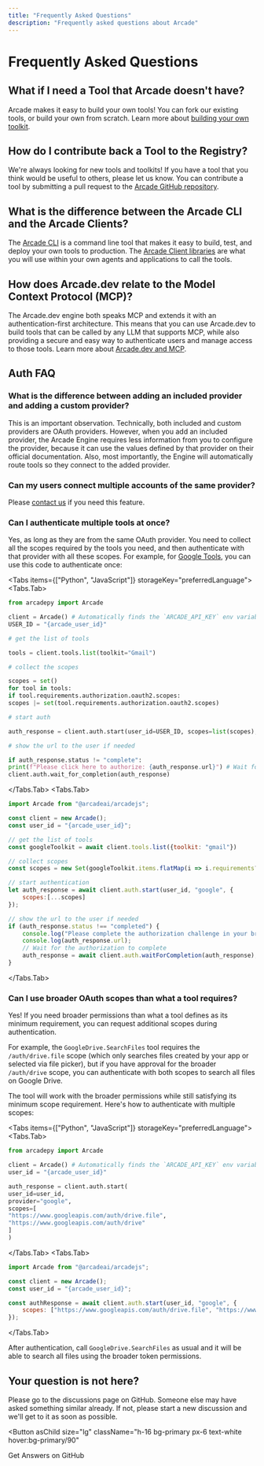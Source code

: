 ```yaml
---
title: "Frequently Asked Questions"
description: "Frequently asked questions about Arcade"
---
```



# Frequently Asked Questions

## What if I need a Tool that Arcade doesn't have?

Arcade makes it easy to build your own tools! You can fork our existing tools, or build your own from scratch. Learn more about [building your own toolkit](/home/build-tools/create-a-toolkit).

## How do I contribute back a Tool to the Registry?

We're always looking for new tools and toolkits! If you have a tool that you think would be useful to others, please let us know. You can contribute a tool by submitting a pull request to the [Arcade GitHub repository](https://github.com/ArcadeAI/arcade-ai).

## What is the difference between the Arcade CLI and the Arcade Clients?

The [Arcade CLI](/home/arcade-cli) is a command line tool that makes it easy to build, test, and deploy your own tools to production. The [Arcade Client libraries](/home/arcade-clients) are what you will use within your own agents and applications to call the tools.

## How does Arcade.dev relate to the Model Context Protocol (MCP)?

The Arcade.dev engine both speaks MCP and extends it with an authentication-first architecture. This means that you can use Arcade.dev to build tools that can be called by any LLM that supports MCP, while also providing a secure and easy way to authenticate users and manage access to those tools. Learn more about [Arcade.dev and MCP](/home/mcp-overview).

## Auth FAQ

### What is the difference between adding an included provider and adding a custom provider?

This is an important observation. Technically, both included and custom providers are OAuth providers. However, when you add an included provider, the Arcade Engine requires less information from you to configure the provider, because it can use the values defined by that provider on their official documentation. Also, most importantly, the Engine will automatically route tools so they connect to the added provider.

### Can my users connect multiple accounts of the same provider?

Please [contact us](mailto:support@arcade.dev) if you need this feature.

### Can I authenticate multiple tools at once?

Yes, as long as they are from the same OAuth provider. You need to collect all
the scopes required by the tools you need, and then authenticate with that
provider with all these scopes. For example, for [Google
Tools](/home/auth-providers/google), you can use this code to authenticate once:

<Tabs items={["Python", "JavaScript"]} storageKey="preferredLanguage">
<Tabs.Tab>
```python
from arcadepy import Arcade

client = Arcade() # Automatically finds the `ARCADE_API_KEY` env variable
USER_ID = "{arcade_user_id}"

# get the list of tools

tools = client.tools.list(toolkit="Gmail")

# collect the scopes

scopes = set()
for tool in tools:
if tool.requirements.authorization.oauth2.scopes:
scopes |= set(tool.requirements.authorization.oauth2.scopes)

# start auth

auth_response = client.auth.start(user_id=USER_ID, scopes=list(scopes), provider="google")

# show the url to the user if needed

if auth_response.status != "complete":
print(f"Please click here to authorize: {auth_response.url}") # Wait for the authorization to complete
client.auth.wait_for_completion(auth_response)

````
</Tabs.Tab>
<Tabs.Tab>
```js
import Arcade from "@arcadeai/arcadejs";

const client = new Arcade();
const user_id = "{arcade_user_id}";

// get the list of tools
const googleToolkit = await client.tools.list({toolkit: "gmail"})

// collect scopes
const scopes = new Set(googleToolkit.items.flatMap(i => i.requirements?.authorization?.oauth2?.scopes ?? []));

// start authentication
let auth_response = await client.auth.start(user_id, "google", {
    scopes:[...scopes]
});

// show the url to the user if needed
if (auth_response.status !== "completed") {
    console.log("Please complete the authorization challenge in your browser:");
    console.log(auth_response.url);
    // Wait for the authorization to complete
    auth_response = await client.auth.waitForCompletion(auth_response);
}
````

</Tabs.Tab>
</Tabs>

### Can I use broader OAuth scopes than what a tool requires?

Yes! If you need broader permissions than what a tool defines as its minimum requirement, you can request additional scopes during authentication.

For example, the `GoogleDrive.SearchFiles` tool requires the `/auth/drive.file` scope (which only searches files created by your app or selected via file picker), but if you have approval for the broader `/auth/drive` scope, you can authenticate with both scopes to search all files on Google Drive.

The tool will work with the broader permissions while still satisfying its minimum scope requirement. Here's how to authenticate with multiple scopes:

<Tabs items={["Python", "JavaScript"]} storageKey="preferredLanguage">
<Tabs.Tab>
```python
from arcadepy import Arcade

client = Arcade() # Automatically finds the `ARCADE_API_KEY` env variable
user_id = "{arcade_user_id}"

auth_response = client.auth.start(
user_id=user_id,
provider="google",
scopes=[
"https://www.googleapis.com/auth/drive.file",
"https://www.googleapis.com/auth/drive"
]
)

````
</Tabs.Tab>
<Tabs.Tab>
```javascript
import Arcade from "@arcadeai/arcadejs";

const client = new Arcade();
const user_id = "{arcade_user_id}";

const authResponse = await client.auth.start(user_id, "google", {
    scopes: ["https://www.googleapis.com/auth/drive.file", "https://www.googleapis.com/auth/drive"]
});
````

</Tabs.Tab>
</Tabs>

After authentication, call `GoogleDrive.SearchFiles` as usual and it will be able to search all files using the broader token permissions.

## Your question is not here?

Please go to the discussions page on GitHub. Someone else may have asked something similar already. If not, please start a new discussion and we'll get to it as soon as possible.

<Button
  asChild
  size="lg"
  className="h-16 bg-primary px-6 text-white hover:bg-primary/90"
>
  <Link href="https://github.com/ArcadeAI/arcade-ai/discussions">
    <MessagesSquare className="h-5 w-5" />
    <span className="pl-1 pb-1">Get Answers on GitHub</span>
  </Link>
</Button>
